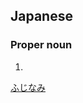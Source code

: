 ==Japanese==
{{ja-kanjitab|藤|波}}

===Proper noun===
{{ja-pos|proper|ふじなみ}}

# {{surname|lang=ja}}

[[Category:Japanese surnames|ふじなみ]]